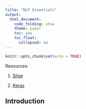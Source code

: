 ```yaml
---
title: "NLP Essentials"
output: 
  html_document:
    code_folding: show
    theme: paper
    toc: yes
    toc_float: 
      collapsed: no
---
```


```r
knitr::opts_chunk$set(echo = TRUE)
```

Resources:

1. [Silge](https://juliasilge.com/blog/tidy-word-vectors/)

2. [Keras](https://blogs.rstudio.com/tensorflow/posts/2017-12-22-word-embeddings-with-keras/)

## Introduction